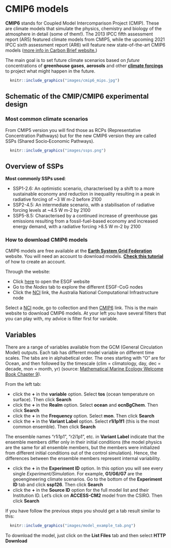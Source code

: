 # CMIP6 models

**CMIP6** stands for Coupled Model Intercomparison Project (CMIP). These are climate models that simulate the physics, chemistry and biology of the atmosphere in detail (some of them!). The 2013 IPCC fifth assessment report (AR5) featured climate models from CMIP5, while the upcoming 2021 IPCC sixth assessment report (AR6) will feature new state-of-the-art CMIP6 models ([more info in Carbon Brief website.](https://www.carbonbrief.org/cmip6-the-next-generation-of-climate-models-explained))

The main goal is to set future climate scenarios based on *future* concentrations of **greenhouse gases**, **aerosols** and other [**climate forcings**](https://www.carbonbrief.org/qa-how-do-climate-models-work#inout) to project what might happen in the future.

```r
  knitr::include_graphics("images/cmip6_mips.jpg")
```

## Schematic of the CMIP/CMIP6 experimental design

### Most common climate scenarios

From CMIP5 version you will find those as RCPs (Representative Concentration Pathways) but for the new CMIP6 version they are called SSPs (Shared Socio‐Economic Pathways).

```r
  knitr::include_graphics("images/ssps.png")
```

## Overview of SSPs

**Most commonly SSPs used**:

-   SSP1-2.6: An optimistic scenario, characterised by a shift to a more sustainable economy and reduction in inequality resulting in a peak in radiative forcing of \~3 W m-2 before 2100
-   SSP2-4.5: An intermediate scenario, with a stabilisation of radiative forcing levels at \~4.5 W m-2 by 2100
-   SSP5-8.5: Characterised by a continued increase of greenhouse gas emissions resulting from a fossil-fuel-based economy and increased energy demand, with a radiative forcing \>8.5 W m-2 by 2100

### How to download CMIP6 models

CMIP6 models are free available at the [**Earth System Grid Federation**](https://esgf.llnl.gov/) website. You will need an account to download models. [**Check this tutorial**](https://esgf.github.io/esgf-user-support/user_guide.html) of how to create an account.

Through the website:

-   Click [here](https://esgf.llnl.gov/) to open the ESGF website
-   Go to the *Nodes* tab to explore the different ESGF-CoG nodes
-   Click the [NCI](https://esgf.nci.org.au/projects/esgf-nci/) link, the Australia National Computational Infrastructure node

Select a [NCI](https://esgf.nci.org.au/projects/esgf-nci/) node, go to collection and then [CMIP6](https://esgf.nci.org.au/search/cmip6-nci/) link. This is the main website to download CMIP6 models. At your left you have several filters that you can play with, my advice is filter first for variable.

## Variables

There are a range of variables available from the GCM (General Circulation Model) outputs. Each tab has different model variable on different time scales. The tabs are in alphabetical order. The ones starting with "O" are for Ocean, and then followed by the timescale (clim = climatology, day, dec = decade, mon = month, yr) (source: [Mathematical Marine Ecology Welcome Book Chapter 9](https://mathmarecol.github.io/Welcome/)).

From the left tab:

-   click the **+** in the **variable** option. Select **tos** (ocean temperature on surface). Then click **Search**
-   click the **+** in the **Realm** option. Select **ocean** and **ocnBgChem**. Then click **Search**
-   click the **+** in the **Frequency** option. Select **mon**. Then click **Search**
-   click the **+** in the **Variant Label** option. Select **r1i1p1f1** (this is the most common ensemble). Then click **Search**

The ensemble names "r1i1p1", "r2i1p1", etc. in **Variant Label** indicate that the ensemble members differ only in their initial conditions (the model physics are the same for all ensemble members, but the members were initialized from different initial conditions out of the control simulation). Hence, the differences between the ensemble members represent internal variability.

-   click the **+** in the **Experiment ID** option. In this option you will see every single *Experiment/Simulation*. For example, **G1/G6/G7** are the geoengineering climate scenarios. Go to the bottom of the **Experiment ID** tab and click **ssp126**. Then click **Search**
-   click the **+** in the **Source ID** option for the full model list and their Institution ID. Let's click on **ACCESS-CM2** model from the CSIRO. Then click **Search**

If you have follow the previous steps you should get a tab result similar to this:

```r
  knitr::include_graphics("images/model_example_tab.png")
```

To download the model, just click on the **List Files** tab and then select **HTTP Download**

